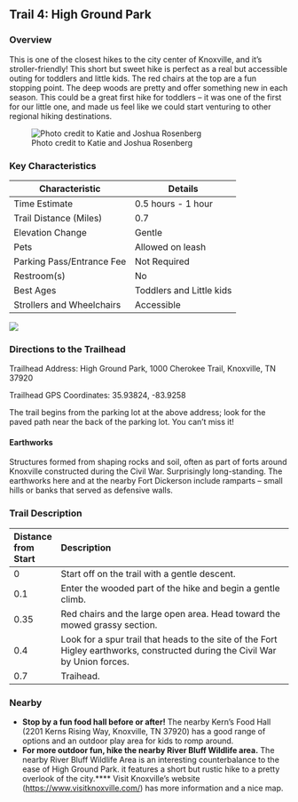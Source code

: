## Trail 4: High Ground Park

### Overview

This is one of the closest hikes to the city center of Knoxville, and it's stroller-friendly! This short but sweet hike is perfect as a real but accessible outing for toddlers and little kids. The red chairs at the top are a fun stopping point. The deep woods are pretty and offer something new in each season. This could be a great first hike for toddlers – it was one of the first for our little one, and made us feel like we could start venturing to other regional hiking destinations.

![Photo credit to Katie and Joshua Rosenberg](img/trail-04-figure-01.jpg)

### Key Characteristics

| **Characteristic**        | **Details**              |
|---------------------------|--------------------------|
| Time Estimate             | 0.5 hours - 1 hour       |
| Trail Distance (Miles)    | 0.7                      |
| Elevation Change          | Gentle                   |
| Pets                      | Allowed on leash         |
| Parking Pass/Entrance Fee | Not Required             |
| Restroom(s)               | No                       |
| Best Ages                 | Toddlers and Little kids |
| Strollers and Wheelchairs | Accessible               |

![](maps/trail-04-map.jpeg)

### Directions to the Trailhead

Trailhead Address: High Ground Park, 1000 Cherokee Trail, Knoxville, TN 37920

Trailhead GPS Coordinates: 35.93824, -83.9258

The trail begins from the parking lot at the above address; look for the paved path near the back of the parking lot. You can't miss it!

::: {.callout-note appearance="simple" icon="true"}
#### Earthworks

Structures formed from shaping rocks and soil, often as part of forts around Knoxville constructed during the Civil War. Surprisingly long-standing. The earthworks here and at the nearby Fort Dickerson include ramparts – small hills or banks that served as defensive walls.
:::

### Trail Description

| Distance from Start | Description                                                                                                                   |
|:--------------------|:------------------------------------------------------------------------------------------------------------------------------|
| 0                   | Start off on the trail with a gentle descent.                                                                                 |
| 0.1                 | Enter the wooded part of the hike and begin a gentle climb.                                                                   |
| 0.35                | Red chairs and the large open area. Head toward the mowed grassy section.                                                     |
| 0.4                 | Look for a spur trail that heads to the site of the Fort Higley earthworks, constructed during the Civil War by Union forces. |
| 0.7                 | Traihead.                                                                                                                     |

### Nearby

-   **Stop by a fun food hall before or after!** The nearby Kern's Food Hall (2201 Kerns Rising Way, Knoxville, TN 37920) has a good range of options and an outdoor play area for kids to romp around.
-   **For more outdoor fun, hike the nearby River Bluff Wildlife area.** The nearby River Bluff Wildlife Area is an interesting counterbalance to the ease of High Ground Park. it features a short but rustic hike to a pretty overlook of the city.\*\*\*\* Visit Knoxville's website (<https://www.visitknoxville.com/>) has more information and a nice map.
